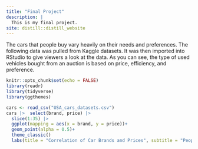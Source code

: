 ```yaml
---
title: "Final Project"
description: |
  This is my final project.
site: distill::distill_website
---
```


The cars that people buy vary heavily on their needs and preferences. The following data was pulled from Kaggle datasets. It was then imported into RStudio to give viewers a look at the data. As you can see, the type of used vehicles bought from an auction is based on price, efficiency, and preference.
```r
knitr::opts_chunk$set(echo = FALSE)
library(readr)
library(tidyverse)
library(ggthemes)
```


```r
cars <- read_csv("USA_cars_datasets.csv")
cars |>  select(brand, price) |> 
  slice(1:35) |> 
  ggplot(mapping = aes(x = brand, y = price))+
  geom_point(alpha = 0.5)+
  theme_classic()
  labs(title = "Correlation of Car Brands and Prices", subtitle = "People buy different brands for different prices.", caption = "Kaggle (some year idk)")
  
```



